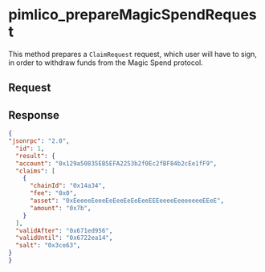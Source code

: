 # pimlico_prepareMagicSpendRequest

This method prepares a `ClaimRequest` request, which user will have to sign, in order to withdraw funds from the Magic Spend protocol.

## Request

## Response

```json
{
"jsonrpc": "2.0",
  "id": 1,
  "result": {
  "account": "0x129a50835EB5EFA2253b2f0Ec2fBF84b2cEe1fF9",
  "claims": [
    {
      "chainId": "0x14a34",
      "fee": "0x0",
      "asset": "0xEeeeeEeeeEeEeeEeEeEeeEEEeeeeEeeeeeeeEEeE",
      "amount": "0x7b",
    }
  ],
  "validAfter": "0x671ed956",
  "validUntil": "0x6722ea14",
  "salt": "0x3ce63",
}
}
```
